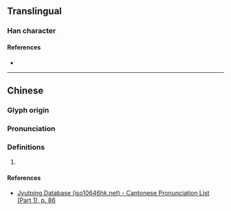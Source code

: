{{character info}}
==Translingual==

===Han character===
{{Han char|rn=32|rad=土|as=06|sn=9|four=|canj=GHER|ids=⿰土各}}

====References====
* {{Han ref|kx=0227.320|dkj=05033|dj=0463.210|hdz=10441.050|uh=578E|ud=22414}}

----

==Chinese==
{{zh-forms}}

===Glyph origin===
{{Han etym}}

===Pronunciation===
{{zh-pron
|m=hè
|c=haak6
|mc=y
|oc=y
|cat=
}}

===Definitions===
{{zh-hanzi}}

# {{rfdef|zh}}

====References====
* [http://www.iso10646hk.net/jp/document/download.jsp Jyutping Database (iso10646hk.net) - Cantonese Pronunciation List (Part 1), p. 86]